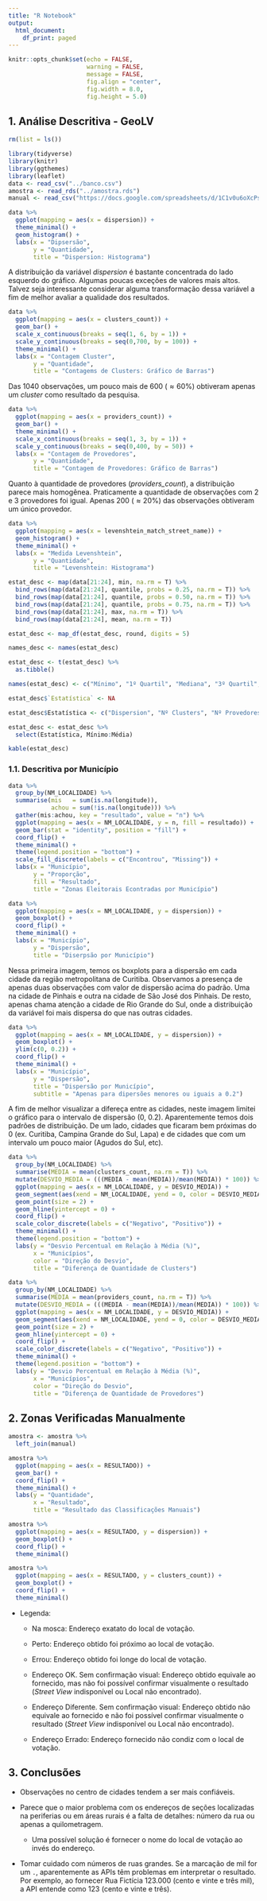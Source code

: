 ```yaml
---
title: "R Notebook"
output:
  html_document:
    df_print: paged
---
```


```r
knitr::opts_chunk$set(echo = FALSE,
                      warning = FALSE,
                      message = FALSE,
                      fig.align = "center",
                      fig.width = 8.0,
                      fig.height = 5.0)
```

## 1. Análise Descritiva - GeoLV

```r
rm(list = ls())

library(tidyverse)
library(knitr)
library(ggthemes)
library(leaflet)
data <- read_csv("../banco.csv")
amostra <- read_rds("../amostra.rds")
manual <- read_csv("https://docs.google.com/spreadsheets/d/1C1v0u6oXcPsLlbTLW_3ebL4qwheqL-12vLAZQl_nmXM/export?format=csv&id=1C1v0u6oXcPsLlbTLW_3ebL4qwheqL-12vLAZQl_nmXM&gid=1320424581")
```

```r
data %>% 
  ggplot(mapping = aes(x = dispersion)) +
  theme_minimal() +
  geom_histogram() +
  labs(x = "Dipsersão",
       y = "Quantidade",
       title = "Dispersion: Histograma")
```

A distribuição da variável _dispersion_ é bastante concentrada do lado esquerdo do gráfico. Algumas poucas exceções de valores mais altos. Talvez seja interessante considerar alguma transformação dessa variável a fim de melhor avaliar a qualidade dos resultados.

```r
data %>% 
  ggplot(mapping = aes(x = clusters_count)) +
  geom_bar() +
  scale_x_continuous(breaks = seq(1, 6, by = 1)) +
  scale_y_continuous(breaks = seq(0,700, by = 100)) +
  theme_minimal() +
  labs(x = "Contagem Cluster",
       y = "Quantidade",
       title = "Contagems de Clusters: Gráfico de Barras")
```

Das 1040 observações, um pouco mais de 600 ($\approx 60\%$) obtiveram apenas um _cluster_ como resultado da pesquisa.

```r
data %>% 
  ggplot(mapping = aes(x = providers_count)) +
  geom_bar() +
  theme_minimal() +
  scale_x_continuous(breaks = seq(1, 3, by = 1)) +
  scale_y_continuous(breaks = seq(0,400, by = 50)) +
  labs(x = "Contagem de Provedores",
       y = "Quantidade",
       title = "Contagem de Provedores: Gráfico de Barras")
```

Quanto à quantidade de provedores (_providers\_count_), a distribuição parece mais homogênea. Praticamente a quantidade de observações com 2 e 3 provedores foi igual. Apenas 200 ($\approx 20\%$) das observações obtiveram um único provedor.

```r
data %>% 
  ggplot(mapping = aes(x = levenshtein_match_street_name)) +
  geom_histogram() +
  theme_minimal() +
  labs(x = "Medida Levenshtein",
       y = "Quantidade",
       title = "Levenshtein: Histograma")
```

```r
estat_desc <- map(data[21:24], min, na.rm = T) %>% 
  bind_rows(map(data[21:24], quantile, probs = 0.25, na.rm = T)) %>% 
  bind_rows(map(data[21:24], quantile, probs = 0.50, na.rm = T)) %>% 
  bind_rows(map(data[21:24], quantile, probs = 0.75, na.rm = T)) %>% 
  bind_rows(map(data[21:24], max, na.rm = T)) %>% 
  bind_rows(map(data[21:24], mean, na.rm = T))

estat_desc <- map_df(estat_desc, round, digits = 5)

names_desc <- names(estat_desc)

estat_desc <- t(estat_desc) %>%
  as.tibble()

names(estat_desc) <- c("Mínimo", "1º Quartil", "Mediana", "3º Quartil", "Máximo", "Média")

estat_desc$`Estatística` <- NA

estat_desc$Estatística <- c("Dispersion", "Nº Clusters", "Nº Provedores", "Levenshtein")

estat_desc <- estat_desc %>% 
  select(Estatística, Mínimo:Média)

kable(estat_desc)
```

### 1.1. Descritiva por Município

```r
data %>% 
  group_by(NM_LOCALIDADE) %>% 
  summarise(mis   = sum(is.na(longitude)),
            achou = sum(!is.na(longitude))) %>% 
  gather(mis:achou, key = "resultado", value = "n") %>% 
  ggplot(mapping = aes(x = NM_LOCALIDADE, y = n, fill = resultado)) +
  geom_bar(stat = "identity", position = "fill") +
  coord_flip() +
  theme_minimal() +
  theme(legend.position = "bottom") +
  scale_fill_discrete(labels = c("Encontrou", "Missing")) +
  labs(x = "Município",
       y = "Proporção",
       fill = "Resultado",
       title = "Zonas Eleitorais Econtradas por Município")
```

```r
data %>% 
  ggplot(mapping = aes(x = NM_LOCALIDADE, y = dispersion)) +
  geom_boxplot() + 
  coord_flip() +
  theme_minimal() +
  labs(x = "Município",
       y = "Dispersão",
       title = "Diserpsão por Município")
```

Nessa primeira imagem, temos os boxplots para a dispersão em cada cidade da região metropolitana de Curitiba. Observamos a presença de apenas duas observações com valor de dispersão acima do padrão. Uma na cidade de Pinhais e outra na cidade de São José dos Pinhais. De resto, apenas chama atenção a cidade de Rio Grande do Sul, onde a distribuição da variável foi mais dispersa do que nas outras cidades.

```r
data %>% 
  ggplot(mapping = aes(x = NM_LOCALIDADE, y = dispersion)) +
  geom_boxplot() + 
  ylim(c(0, 0.2)) +
  coord_flip() +
  theme_minimal() +
  labs(x = "Município", 
       y = "Dispersão",
       title = "Dispersão por Município",
       subtitle = "Apenas para dipersões menores ou iguais a 0.2")
```

A fim de melhor visualizar a difereça entre as cidades, neste imagem limitei o gráfico para o intervalo de dispersão (0, 0.2). Aparentemente temos dois padrões de distribuição. De um lado, cidades que ficaram bem próximas do 0 (ex. Curitiba, Campina Grande do Sul, Lapa) e de cidades que com um intervalo um pouco maior (Agudos do Sul, etc).

```r
data %>% 
  group_by(NM_LOCALIDADE) %>% 
  summarise(MEDIA = mean(clusters_count, na.rm = T)) %>% 
  mutate(DESVIO_MEDIA = (((MEDIA - mean(MEDIA))/mean(MEDIA)) * 100)) %>% 
  ggplot(mapping = aes(x = NM_LOCALIDADE, y = DESVIO_MEDIA)) +
  geom_segment(aes(xend = NM_LOCALIDADE, yend = 0, color = DESVIO_MEDIA > 0), alpha = 0.8, size = 2) +
  geom_point(size = 2) +
  geom_hline(yintercept = 0) +
  coord_flip() +
  scale_color_discrete(labels = c("Negativo", "Positivo")) +
  theme_minimal() +
  theme(legend.position = "bottom") +
  labs(y = "Desvio Percentual em Relação à Média (%)",
       x = "Municípios",
       color = "Direção do Desvio",
       title = "Diferença de Quantidade de Clusters")
```


```r
data %>% 
  group_by(NM_LOCALIDADE) %>% 
  summarise(MEDIA = mean(providers_count, na.rm = T)) %>% 
  mutate(DESVIO_MEDIA = (((MEDIA - mean(MEDIA))/mean(MEDIA)) * 100)) %>% 
  ggplot(mapping = aes(x = NM_LOCALIDADE, y = DESVIO_MEDIA)) +
  geom_segment(aes(xend = NM_LOCALIDADE, yend = 0, color = DESVIO_MEDIA > 0), alpha = 0.8, size = 2) +
  geom_point(size = 2) +
  geom_hline(yintercept = 0) +
  coord_flip() +
  scale_color_discrete(labels = c("Negativo", "Positivo")) +
  theme_minimal() +
  theme(legend.position = "bottom") +
  labs(y = "Desvio Percentual em Relação à Média (%)",
       x = "Municípios",
       color = "Direção do Desvio",
       title = "Diferença de Quantidade de Provedores")
```

## 2. Zonas Verificadas Manualmente

```r
amostra <- amostra %>% 
  left_join(manual)

amostra %>% 
  ggplot(mapping = aes(x = RESULTADO)) +
  geom_bar() +
  coord_flip() +
  theme_minimal() +
  labs(y = "Quantidade",
       x = "Resultado",
       title = "Resultado das Classificações Manuais")
```

```r
amostra %>% 
  ggplot(mapping = aes(x = RESULTADO, y = dispersion)) +
  geom_boxplot() +
  coord_flip() +
  theme_minimal()
```

```r
amostra %>% 
  ggplot(mapping = aes(x = RESULTADO, y = clusters_count)) +
  geom_boxplot() +
  coord_flip() +
  theme_minimal()
```


- Legenda:

    + Na mosca: Endereço exatato do local de votação.
    
    + Perto: Endereço obtido foi próximo ao local de votação.
    
    + Errou: Endereço obtido foi longe do local de votação.
    
    + Endereço OK. Sem confirmação visual: Endereço obtido equivale ao fornecido, mas não foi possível confirmar visualmente o resultado (_Street View_ indisponível ou Local não encontrado).
    
    + Endereço Diferente. Sem confirmação visual: Endereço obtido não equivale ao fornecido e não foi possível confirmar visualmente o resultado (_Street View_ indisponível ou Local não encontrado).
    
    + Endereço Errado: Endereço fornecido não condiz com o local de votação.

## 3. Conclusões

- Observações no centro de cidades tendem a ser mais confiáveis.

- Parece que o maior problema com os endereços de seções localizadas na periferias ou em áreas rurais é a falta de detalhes: número da rua ou apenas a quilometragem.

    + Uma possível solução é fornecer o nome do local de votação ao invés do endereço.

- Tomar cuidado com números de ruas grandes. Se a marcação de mil for um `.`, aparentemente as APIs têm problemas em interpretar o resultado. Por exemplo, ao fornecer Rua Fictícia 123.000 (cento e vinte e três mil), a API entende como 123 (cento e vinte e três).
